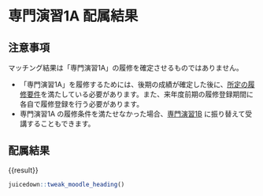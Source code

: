 # 専門演習1A 配属結果

## 注意事項

マッチング結果は「専門演習1A」の履修を確定させるものではありません。

- 「専門演習1A」を履修するためには、後期の成績が確定した後に、[所定の履修要件](https://lms.omu.ac.jp/mod/page/view.php?id=892484)を満たしている必要があります。また、来年度前期の履修登録期間に各自で履修登録を行う必要があります。
- 専門演習1A の履修条件を満たせなかった場合、[専門演習1B](https://lms.omu.ac.jp/mod/page/view.php?id=893671) に振り替えて受講することもできます。

## 配属結果

{{result}}


```r
juicedown::tweak_moodle_heading()
```



